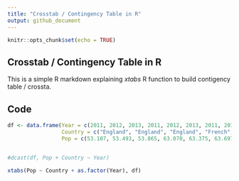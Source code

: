 ---
title: "Crosstab / Contingency Table in R"
output: github_document
---

```{r setup, include=FALSE}
knitr::opts_chunk$set(echo = TRUE)
```

## Crosstab / Contingency Table in R

This is a simple R markdown explaining *xtabs* R function to build contigency table / crossta.

## Code


```{r}
df <- data.frame(Year = c(2011, 2012, 2013, 2011, 2012, 2013, 2011, 2012, 2013),
                 Country = c("England", "England", "England", "French", "French", "French", "Germany", "Germany", "Germany"), 
                 Pop = c(53.107, 53.493, 53.865, 63.070, 63.375, 63.697, 80.328, 80.524, 80.767)) 


#dcast(df, Pop + Country ~ Year)

xtabs(Pop ~ Country + as.factor(Year), df)
```



